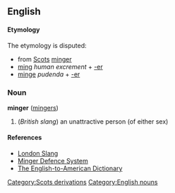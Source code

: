 == English ==
==== Etymology ====
The etymology is disputed:
* from [[w:Scots language|Scots]][[Category:Scots derivations]] [[minger]]
* [[ming]] ''human excrement'' + [[-er]]
* [[minge]] ''pudenda'' + [[-er]]

=== Noun ===
[[Category:English nouns]]
'''minger''' ([[mingers]])

#(''British slang'') an unattractive person (of either sex)

==== References ====
* [http://www.londonslang.com/db/m/ London Slang]
* [http://www.halfbakery.com/idea/Minger_20Defence_20System Minger Defence System]
* [http://www.clear-lake.com/Lakewood/Dictionary.htm The English-to-American Dictionary]